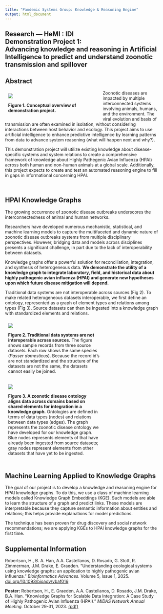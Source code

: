 ```yaml
---
title: "Pandemic Systems Group: Knowledge & Reasoning Engine"
output: html_document
---
```


<!-- BANNER --> 
</div> <!-- container-fluid main-container -->
<div class="jumbotron homepagebanner jumbotron-fluid">
<div class="container">
## **Research --- HeMI : IDI**<br>Demonstration Project 1:<br>Advancing knowledge and reasoning in Artificial Intelligence to predict and understand zoonotic transmission and spillover {.lead .tagline}
</div> <!--end container-->
</div> <!--end jumbotron-->

<!-- MAIN CONTENT --> 
<div class="container-fluid main-container">

<!-- <p id="disclaimer"></p> -->

## Abstract

<div style="width:40%; min-width:300px; float:left; padding:10px">
![](images/PIPP_DP1.png)
<p class="caption">
**Figure&nbsp;1. Conceptual overview of demonstration project.**
<p>

<!-- <small>**Figure&nbsp;1. Conceptual overview of demonstration project.**</small> -->
</div>

Zoonotic diseases are impacted by multiple interconnected systems involving animals, humans, and the environment. The viral evolution and basis of transmission are often examined in isolation, without considering interactions between host behavior and ecology. This project aims to use artificial intelligence to enhance predictive intelligence by learning patterns from data to advance system reasoning (what will happen next and why?). 

This demonstration project will utilize existing knowledge about disease-specific systems and system relations to create a comprehensive framework of knowledge about Highly Pathegenic Avian Influenza (HPAI) across both human and non-human animals at a global scale. Additionally, this project expects to create and test an automated reasoning engine to fill in gaps in informational concerning HPAI.

<br clear="all" />

## HPAI Knowledge Graphs

The growing occurrence of zoonotic disease outbreaks underscores the interconnectedness of animal and human networks. 

Researchers have developed numerous mechanistic, statistical, and machine learning models to capture the multifaceted and dynamic nature of zoonotic disease outbreaks systems from multiple disciplinary perspectives. However, bridging data and models across disciplines presents a significant challenge, in part due to the lack of interoperability between datasets. 

Knowledge graphs offer a powerful solution for reconciliation, integration, and synthesis of heterogeneous data. **We demonstrate the utility of a knowledge graph to integrate laboratory, field, and historical data about highly pathogenic avian influenza (HPAI) and generate new hypotheses upon which future disease mitigation will depend.**

Traditional data systems are not interoperable across sources (Fig 2). To make related heterogeneous datasets interoperable, we first define an ontology, represented as a graph of element types and relations among types (Fig 3). Source datasets can then be ingested into a knowledge graph with standardized elements and relations. 

<div style="width:50%; min-width:300px; float:left; padding:10px">
![](images/DP1_traditional.png)
<p class="caption">
**Figure 2. Traditional data systems are not interoperable across sources.** The figure shows sample records from three source datasets. Each row shows the same species (*Passer domesticus*). Because the record id's are not standardized and the structure of the datasets are not the same, the datasets cannot easily be joined.
</p>
</div>

<div style="width:47.5%; min-width:300px; float:left; padding:10px">
![](images/DP1_ontology.png)
<p class="caption">
**Figure 3. A zoonotic disease ontology aligns data across domains based on shared elements for integration in a knowledge graph.** Ontologies are defined in terms of data types (nodes) and relations between data types (edges). The graph represents the zoonotic disease ontology we have developed for our knowledge graph. Blue nodes represents elements of that have already been ingested from source datasets; gray nodes represent elements from other datasets that have yet to be ingested. 
</p>
</div>

<br clear="all" />

## Machine Learning Applied to Knowledge Graphs 

The goal of our project is to develop a knowledge and reasoning engine for HPAI knowledge graphs. To do this, we use a class of machine learning models called Knowledge Graph Embeddings (KGE). Such models are able to learn the structure of a graph and predict links. These models are interpretable because they capture semantic information about entities and relations; this helps provide explanations for model predictions. 

The technique has been proven for drug discovery and social network recommendations; we are applying KGEs to HPAI knowledge graphs for the first time. 


<!--
```r
insert_tag <- function(html,tag,before="</body>") {
  gsub(before,paste0(tag,"\n",before),html)
}

knitr::include_url("DP1_summary.html")
```
<script>iFrameResize({ log: false }, '#DP1')</script>
-->


## Supplemental Information

::: container-frames

<!--
<p>Preprint:<br>
  <a href="https://github.com/CEIDatUGA/covid-university-reopening/raw/master/manuscript.pdf" target="_blank">
  Demonstration Project 1:  Advancing knowledge and reasoning in Artificial Intelligence to predict and understand zoonotic transmission and spillover</a> (pdf)
</p>
-->

<p>Robertson, H., B. A. Han, A.A. Castellanos, D. Rosado, G. Stott, R. Zimmerman, J.M. Drake, E. Graeden. "Understanding ecological systems using knowledge graphs: an application to highly pathogenic avian influenza." *Bioinformatics Advances.* Volume 5, Issue 1, 2025. 
<a href="https://doi.org/10.1093/bioadv/vbaf016" target="_blank">doi.org/10.1093/bioadv/vbaf016</a>
</p>

<p>**Poster:** Robertson, H., E. Graeden, A.A. Castellanos, D. Rosado, J.M. Drake, B.A. Han. "Knowledge Graphs for Scalable Data Integration: A Case Study of Highly Pathogenic Avian Influenza (HPAI)." *MIDAS Network Annual Meeting.* October 29-31, 2023. 
<a href="pdf/MIDAS_2023_poster_Robertson.pdf" target="_blank">(pdf) </a>
</p>



<!--
<p>
  <a href="https://github.com/CEIDatUGA/covid-university-reopening" target="_blank">
    <img src="images/GitHub-Mark-64px.png" id="github-icon" alt="GitHub repository"/>
    GitHub repository (public)
  </a>
</p>
-->

:::

